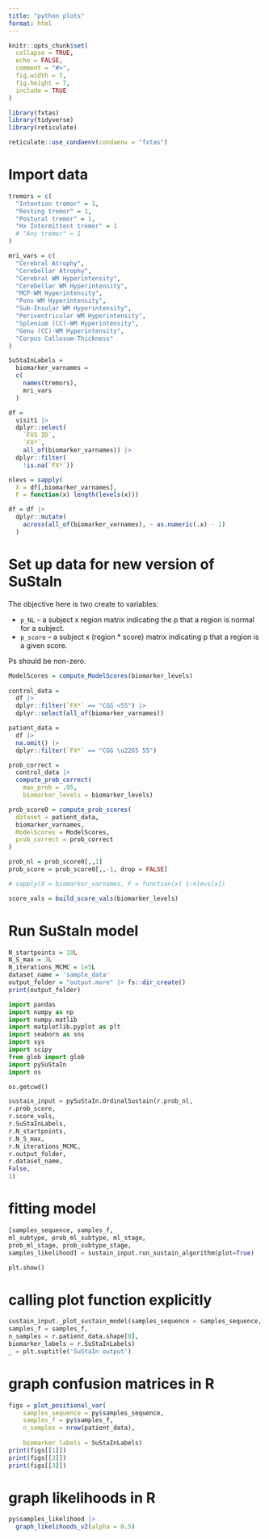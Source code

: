 ```yaml
---
title: "python plots"
format: html
---
```


```r
knitr::opts_chunk$set(
  collapse = TRUE,
  echo = FALSE,
  comment = "#>",
  fig.width = 7, 
  fig.height = 7,
  include = TRUE
)
```

```r
library(fxtas)
library(tidyverse)
library(reticulate)
```

```r
reticulate::use_condaenv(condaenv = "fxtas")
```


# Import data

```r

tremors = c(
  "Intention tremor" = 1,
  "Resting tremor" = 1,
  "Postural tremor" = 1,
  "Hx Intermittent tremor" = 1
  # "Any tremor" = 1
)

mri_vars = c(
  "Cerebral Atrophy",
  "Cerebellar Atrophy",
  "Cerebral WM Hyperintensity",
  "Cerebellar WM Hyperintensity",
  "MCP-WM Hyperintensity",
  "Pons-WM Hyperintensity",
  "Sub-Insular WM Hyperintensity",
  "Periventricular WM Hyperintensity",
  "Splenium (CC)-WM Hyperintensity",
  "Genu (CC)-WM Hyperintensity",
  "Corpus Callosum-Thickness"
)

SuStaInLabels = 
  biomarker_varnames =
  c(
    names(tremors),
    mri_vars
  )

df = 
  visit1 |> 
  dplyr::select(
    `FXS ID`,
    `FX*`,
    all_of(biomarker_varnames)) |> 
  dplyr::filter(
    !is.na(`FX*`))

nlevs = sapply(
  X = df[,biomarker_varnames], 
  F = function(x) length(levels(x)))

df = df |>
  dplyr::mutate(
    across(all_of(biomarker_varnames), ~ as.numeric(.x) - 1)
  )

```

# Set up data for new version of SuStaIn
The objective here is two create to variables:

* `p_NL` -- a subject x region matrix indicating the p that a region is normal for a subject.
* `p_score` -- a subject x (region * score) matrix indicating p that a region is a given score.

Ps should be non-zero. 

```r

ModelScores = compute_ModelScores(biomarker_levels)
  
control_data = 
  df |> 
  dplyr::filter(`FX*` == "CGG <55") |> 
  dplyr::select(all_of(biomarker_varnames))

patient_data = 
  df |> 
  na.omit() |> 
  dplyr::filter(`FX*` == "CGG \u2265 55")

prob_correct = 
  control_data |> 
  compute_prob_correct(
    max_prob = .95,
    biomarker_levels = biomarker_levels)

```

```r

prob_score0 = compute_prob_scores(
  dataset = patient_data,
  biomarker_varnames,
  ModelScores = ModelScores,
  prob_correct = prob_correct
)

prob_nl = prob_score0[,,1]
prob_score = prob_score0[,,-1, drop = FALSE]

```

```r

# sapply(X = biomarker_varnames, F = function(x) 1:nlevs[x])

score_vals = build_score_vals(biomarker_levels)

```

# Run SuStaIn model

```r

N_startpoints = 10L
N_S_max = 3L
N_iterations_MCMC = 1e5L
dataset_name = 'sample_data'
output_folder = "output.more" |> fs::dir_create()
print(output_folder)
```

```python

import pandas
import numpy as np
import numpy.matlib
import matplotlib.pyplot as plt
import seaborn as sns
import sys
import scipy
from glob import glob
import pySuStaIn
import os

os.getcwd()

sustain_input = pySuStaIn.OrdinalSustain(r.prob_nl,
r.prob_score,
r.score_vals,
r.SuStaInLabels,
r.N_startpoints,
r.N_S_max, 
r.N_iterations_MCMC, 
r.output_folder, 
r.dataset_name, 
False,
1)

```

# fitting model

```python
[samples_sequence, samples_f, 
ml_subtype, prob_ml_subtype, ml_stage, 
prob_ml_stage, prob_subtype_stage, 
samples_likelihood] = sustain_input.run_sustain_algorithm(plot=True)

```

```python
plt.show()
```

# calling plot function explicitly

```python
sustain_input._plot_sustain_model(samples_sequence = samples_sequence,
samples_f = samples_f,
n_samples = r.patient_data.shape[0],
biomarker_labels = r.SuStaInLabels)
_ = plt.suptitle('SuStaIn output')

```

# graph confusion matrices in R

```r
figs = plot_positional_var(
    samples_sequence = py$samples_sequence,
    samples_f = py$samples_f,
    n_samples = nrow(patient_data),
    
    biomarker_labels = SuStaInLabels)
print(figs[[1]])
print(figs[[2]])
print(figs[[3]])
```


# graph likelihoods in R

```r
py$samples_likelihood |>
  graph_likelihoods_v2(alpha = 0.5)

```

